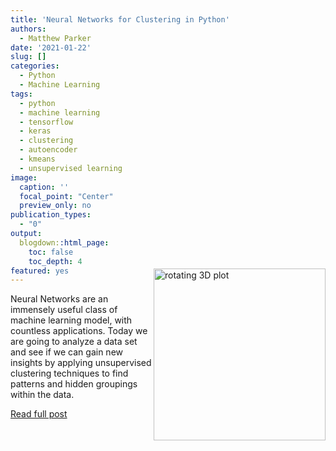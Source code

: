 ```yaml
---
title: 'Neural Networks for Clustering in Python'
authors: 
  - Matthew Parker
date: '2021-01-22'
slug: []
categories:
  - Python
  - Machine Learning
tags:
  - python
  - machine learning
  - tensorflow
  - keras
  - clustering
  - autoencoder
  - kmeans
  - unsupervised learning
image: 
  caption: ''
  focal_point: "Center"
  preview_only: no
publication_types:
  - "0"  
output:
  blogdown::html_page:
    toc: false
    toc_depth: 4
featured: yes
---
```


<!-- # Publication type. -->
<!-- # Legend: -->
<!-- # 0 = Uncategorized -->
<!-- # 1 = Conference proceedings -->
<!-- # 2 = Journal -->
<!-- # 3 = Work in progress -->
<!-- # 4 = Technical report -->
<!-- # 5 = Book -->
<!-- # 6 = Book chapter -->


<div style= "float:right;position: relative; top: -40px;">
<img src="https://matthew-parker.rbind.io/post/2021-01-16-pytorch-keras-clustering/img/rating_fig.gif" alt="rotating 3D plot" width="275" /></div>
Neural Networks are an immensely useful class of machine learning model, with countless applications. Today we are going to analyze a data set and see if we can gain new insights by applying unsupervised clustering techniques to find patterns and hidden groupings within the data.

[Read full post](https://matthew-parker.rbind.io/post/2021-01-16-pytorch-keras-clustering/)



